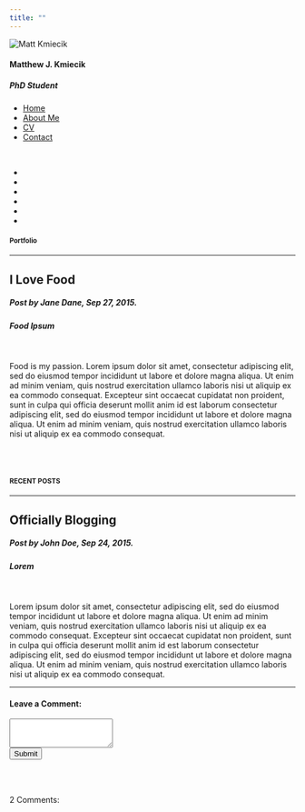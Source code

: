 ```yaml
---
title: ""
---
```


<div class="container-fluid">
<div class="row content">
<div class="col-sm-3 sidenav">
<img src="images/me.jpg" class="img-rounded" alt="Matt Kmiecik">
<h4>Matthew J. Kmiecik</h4>
<h5>PhD Student</h5>
<ul class="nav nav-pills nav-stacked">
<li><a href="#"><i class="fa fa-home fa-fw" aria-hidden="true"></i>Home</a></li>
<li><a href="#section2">About Me</a></li>
<li><a href="#section3">CV</a></li>
<li><a href="#section3">Contact</a></li>
</ul><br>
<ul>
<li><a href="https://www.linkedin.com/in/matt-kmiecik-776603b0/"><i class="fa fa-linkedin fa-fw"></i></a></li>
<li><a href="https://twitter.com/mattkmiecik14"><i class="fa fa-twitter fa-fw"></i></a></li>
<li><a href="https://github.com/mkmiecik14"><i class="fa fa-github fa-fw"></i></a></li>
<li><a href="https://plus.google.com/u/0/+MattKmiecik"><i class="fa fa-google-plus fa-fw"></i></a></li>
<li><a href="https://www.researchgate.net/profile/Matthew_Kmiecik"><i class="ai ai-researchgate ai-fw"></i></a></li>
<li><a href="https://scholar.google.com/citations?user=44bK4o8AAAAJ&hl=en"><i class="ai ai-google-scholar ai-fw"></i></a></li>
</ul>
</div>

<div class="col-sm-9">
<h4><small>Portfolio</small></h4>
<hr>
<h2>I Love Food</h2>
<h5><span class="glyphicon glyphicon-time"></span> Post by Jane Dane, Sep 27, 2015.</h5>
<h5><span class="label label-danger">Food</span> <span class="label label-primary">Ipsum</span></h5><br>
<p>Food is my passion. Lorem ipsum dolor sit amet, consectetur adipiscing elit, sed do eiusmod tempor incididunt ut labore et dolore magna aliqua. Ut enim ad minim veniam, quis nostrud exercitation ullamco laboris nisi ut aliquip ex ea commodo consequat. Excepteur sint occaecat cupidatat non proident, sunt in culpa qui officia deserunt mollit anim id est laborum consectetur adipiscing elit, sed do eiusmod tempor incididunt ut labore et dolore magna aliqua. Ut enim ad minim veniam, quis nostrud exercitation ullamco laboris nisi ut aliquip ex ea commodo consequat.</p>
<br><br>

<h4><small>RECENT POSTS</small></h4>
<hr>
<h2>Officially Blogging</h2>
<h5><span class="glyphicon glyphicon-time"></span> Post by John Doe, Sep 24, 2015.</h5>
<h5><span class="label label-success">Lorem</span></h5><br>
<p>Lorem ipsum dolor sit amet, consectetur adipiscing elit, sed do eiusmod tempor incididunt ut labore et dolore magna aliqua. Ut enim ad minim veniam, quis nostrud exercitation ullamco laboris nisi ut aliquip ex ea commodo consequat. Excepteur sint occaecat cupidatat non proident, sunt in culpa qui officia deserunt mollit anim id est laborum consectetur adipiscing elit, sed do eiusmod tempor incididunt ut labore et dolore magna aliqua. Ut enim ad minim veniam, quis nostrud exercitation ullamco laboris nisi ut aliquip ex ea commodo consequat.</p>
<hr>

<h4>Leave a Comment:</h4>
<form role="form">
<div class="form-group">
<textarea class="form-control" rows="3" required></textarea>
</div>
<button type="submit" class="btn btn-success">Submit</button>
</form>
<br><br>

<p><span class="badge">2</span> Comments:</p><br>


</div>
</div>
</div>
</div>
</div>
</div>
</div>




